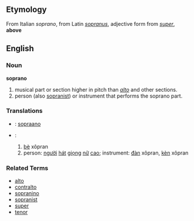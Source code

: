 ==Etymology==
From Italian ''soprano'', from Latin ''[[sopranus]]'', adjective form from ''[[super]]'', '''above'''

==English==

===Noun===
'''soprano'''

#musical part or section higher in pitch than ''[[alto]]'' and other sections.
#person (also [[sopranist]]) or instrument that performs the soprano part.

===Translations===
*{{msg:fi}}: [[sopraano]]
*{{msg:vi}}:
*#[[bè]] xôpran
*#person: [[người]] [[hát]] [[giọng]] [[nữ]] [[cao]]; instrument: [[đàn]] xôpran, [[kèn]] xôpran

===Related Terms===
*[[alto]]
*[[contralto]]
*[[sopranino]]
*[[sopranist]]
*[[super]]
*[[tenor]]